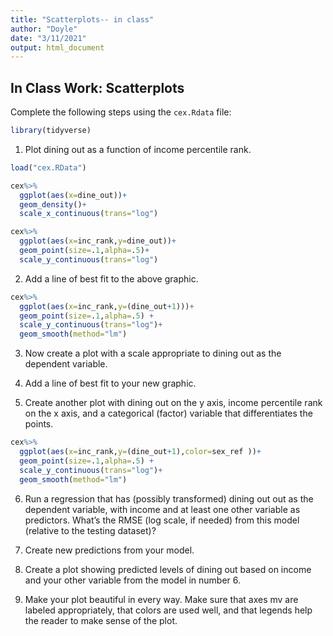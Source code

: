 ```yaml
---
title: "Scatterplots-- in class"
author: "Doyle"
date: "3/11/2021"
output: html_document
---
```




In Class Work: Scatterplots
-----------------------------

Complete the following steps using the `cex.Rdata` file:

```r
library(tidyverse)
```

1. Plot dining out as a function of income percentile rank.

```r
load("cex.RData")
```

```r
cex%>%
  ggplot(aes(x=dine_out))+
  geom_density()+
  scale_x_continuous(trans="log")
```

```r
cex%>%
  ggplot(aes(x=inc_rank,y=dine_out))+
  geom_point(size=.1,alpha=.5)+
  scale_y_continuous(trans="log")
```



2. Add a line of best fit to the above graphic. 


```r
cex%>%
  ggplot(aes(x=inc_rank,y=(dine_out+1)))+
  geom_point(size=.1,alpha=.5) +
  scale_y_continuous(trans="log")+
  geom_smooth(method="lm")
```


3. Now create a plot with a scale appropriate to dining out as the dependent variable. 


4. Add a line of best fit to your new graphic.

5. Create another plot with dining out on the y axis, income percentile rank on the x axis, and a categorical (factor) variable that differentiates the points. 

```r
cex%>%
  ggplot(aes(x=inc_rank,y=(dine_out+1),color=sex_ref ))+
  geom_point(size=.1,alpha=.5) +
  scale_y_continuous(trans="log")+
  geom_smooth(method="lm")
```



6. Run a regression that has (possibly transformed) dining out out as the dependent variable, with income and at least one other variable as predictors. What's the RMSE (log scale, if needed) from this model (relative to the testing dataset)? 

7. Create new predictions from your model. 

8. Create a plot showing predicted levels of dining out based on income and your other variable from the model in number 6. 

9. Make your plot beautiful in every way. Make sure that axes mv are labeled appropriately, that colors are used well, and that legends help the reader to make sense of the plot. 
